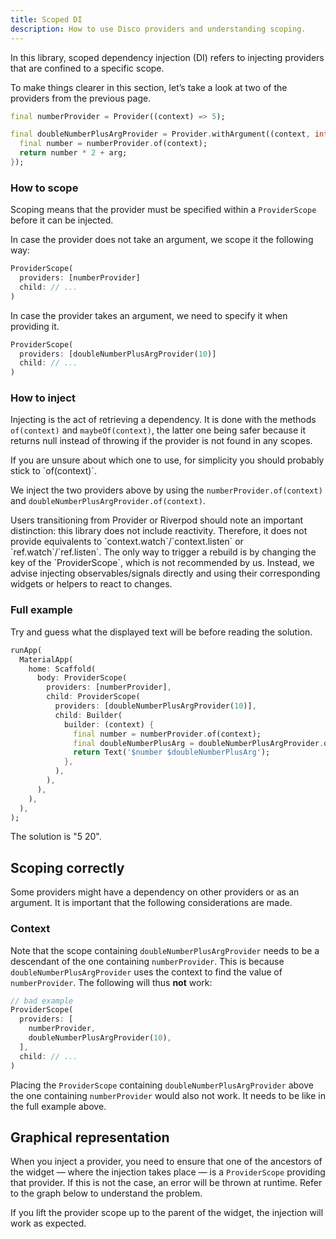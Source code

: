```yaml
---
title: Scoped DI
description: How to use Disco providers and understanding scoping.
---
```



In this library, scoped dependency injection (DI) refers to injecting providers
that are confined to a specific scope.

To make things clearer in this section, let’s take a look at two of the providers from the previous page.

```dart
final numberProvider = Provider((context) => 5);

final doubleNumberPlusArgProvider = Provider.withArgument((context, int arg) {
  final number = numberProvider.of(context);
  return number * 2 + arg;
});
```

### How to scope

Scoping means that the provider must be specified within a `ProviderScope` before it can be injected.

In case the provider does not take an argument, we scope it the following way:

```dart
ProviderScope(
  providers: [numberProvider]
  child: // ...
)
```

In case the provider takes an argument, we need to specify it when providing it.

```dart
ProviderScope(
  providers: [doubleNumberPlusArgProvider(10)]
  child: // ...
)
```

### How to inject

Injecting is the act of retrieving a dependency. It is done with the methods `of(context)` and `maybeOf(context)`, the latter one being safer because it returns null instead of throwing if the provider is not found in any scopes.

<Aside type="tip">
  If you are unsure about which one to use, for simplicity you should probably stick to `of(context)`.
</Aside>

We inject the two providers above by using the `numberProvider.of(context)` and `doubleNumberPlusArgProvider.of(context)`.

<Aside>
  Users transitioning from Provider or Riverpod should note an important distinction: this library does not include reactivity. Therefore, it does not provide equivalents to `context.watch`/`context.listen` or `ref.watch`/`ref.listen`. The only way to trigger a rebuild is by changing the key of the `ProviderScope`, which is not recommended by us. Instead, we advise injecting observables/signals directly and using their corresponding widgets or helpers to react to changes.
</Aside>

### Full example

Try and guess what the displayed text will be before reading the solution.

```dart
runApp(
  MaterialApp(
    home: Scaffold(
      body: ProviderScope(
        providers: [numberProvider],
        child: ProviderScope(
          providers: [doubleNumberPlusArgProvider(10)],
          child: Builder(
            builder: (context) {
              final number = numberProvider.of(context);
              final doubleNumberPlusArg = doubleNumberPlusArgProvider.of(context);
              return Text('$number $doubleNumberPlusArg');
            },
          ),
        ),
      ),
    ),
  ),
);
```

The solution is "5 20".

## Scoping correctly

Some providers might have a dependency on other providers or as an argument. It is important that the following considerations are made.

### Context

Note that the scope containing `doubleNumberPlusArgProvider` needs to be a descendant of the one containing `numberProvider`. This is because `doubleNumberPlusArgProvider` uses the context to find the value of `numberProvider`. The following will thus **not** work:

```dart
// bad example
ProviderScope(
  providers: [
    numberProvider,
    doubleNumberPlusArgProvider(10),
  ],
  child: // ...
)
```

Placing the `ProviderScope` containing `doubleNumberPlusArgProvider` above the one containing `numberProvider` would also not work. It needs to be like in the full example above.

## Graphical representation

When you inject a provider, you need to ensure that one of the ancestors of the widget — where the injection takes place — is a `ProviderScope` providing that provider. If this is not the case, an error will be thrown at runtime.
Refer to the graph below to understand the problem.

<ThemeImage src="/provider-scope-exception.svg" darkSrc="/provider-scope-exception_dark.svg" alt="Graphical representation of provider scope exception"/>

If you lift the provider scope up to the parent of the widget, the injection will work as expected.

<ThemeImage src="/provider-scope.svg" darkSrc="/provider-scope_dark.svg" alt="Graphical representation of provider scope"/>
